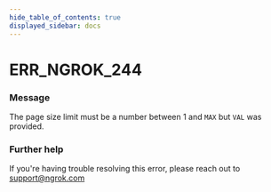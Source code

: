 ```yaml
---
hide_table_of_contents: true
displayed_sidebar: docs
---
```



# ERR_NGROK_244

### Message

The page size limit must be a number between 1 and `MAX` but `VAL` was provided.

<ErrorDetails error="err_ngrok_244" />

### Further help

If you're having trouble resolving this error, please reach out to [support@ngrok.com](mailto:support@ngrok.com?subject=Help%20with%20ERR_NGROK_244)

